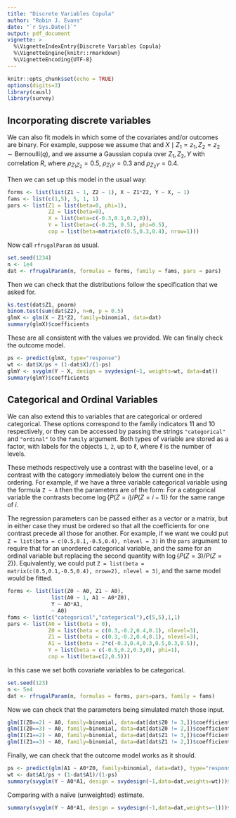 ```yaml
---
title: "Discrete Variables Copula"
author: "Robin J. Evans"
date: "`r Sys.Date()`"
output: pdf_document
vignette: >
  %\VignetteIndexEntry{Discrete Variables Copula}
  %\VignetteEngine{knitr::rmarkdown}
  %\VignetteEncoding{UTF-8}
---
```


```r
knitr::opts_chunk$set(echo = TRUE)
options(digits=3)
library(causl)
library(survey)
```

## Incorporating discrete variables

We can also fit models in which some of the covariates and/or outcomes are 
binary.  For example, suppose we assume that 
\begin{align*}
Z_1 &\sim N(0, \sigma_1^2) & Z_2 &\sim \text{Bernoulli}(p_2) & Y \mid do(X=x) \sim N(0, \sigma_y^2)
\end{align*}
and $X \mid Z_1=z_1,Z_2=z_2 \sim \text{Bernoulli}(q)$, and we assume a Gaussian
copula over $Z_1,Z_2,Y$ with correlation $R$, where $\rho_{Z_1Z_2} = 0.5$, 
$\rho_{Z_1Y} = 0.3$ and $\rho_{Z_2Y} = 0.4$.

Then we can set up this model in the usual way:
```r
forms <- list(list(Z1 ~ 1, Z2 ~ 1), X ~ Z1*Z2, Y ~ X, ~ 1)
fams <- list(c(1,5), 5, 1, 1)
pars <- list(Z1 = list(beta=0, phi=1),
             Z2 = list(beta=0),
             X = list(beta=c(-0.3,0.1,0.2,0)),
             Y = list(beta=c(-0.25, 0.5), phi=0.5),
             cop = list(beta=matrix(c(0.5,0.3,0.4), nrow=1)))
```
Now call `rfrugalParam` as usual.  
```r
set.seed(1234)
n <- 1e4
dat <- rfrugalParam(n, formulas = forms, family = fams, pars = pars)
```
Then we can check that the distributions follow the specification that we 
asked for.
```r
ks.test(dat$Z1, pnorm)
binom.test(sum(dat$Z2), n=n, p = 0.5)
glmX <- glm(X ~ Z1*Z2, family=binomial, data=dat)
summary(glmX)$coefficients
```
These are all consistent with the values we provided.  We can finally check the
outcome model.
```r
ps <- predict(glmX, type="response")
wt <- dat$X/ps + (1-dat$X)/(1-ps)
glmY <- svyglm(Y ~ X, design = svydesign(~1, weights=wt, data=dat))
summary(glmY)$coefficients
```

## Categorical and Ordinal Variables

We can also extend this to variables that are categorical or ordered 
categorical.  These options correspond to the family indicators 11 and 10 
respectively, or they can be accessed by passing the strings `"categorical"` 
and `"ordinal"` to the `family` argument.  Both types of variable are stored as
a factor, with labels for the objects `1`, `2`, up to $\ell$, where $\ell$ is
the number of levels.  

These methods respectively use a 
contrast with the baseline level, or a contrast with the category immediately 
below the current one in the ordering.  For example, if we have a three variable
categorical variable using the formula `Z ~ A` then the parameters are of the 
form:
\begin{align*}
\log \frac{P(Z=i)}{P(Z=1)} &= \beta_{0i} + \beta_{ai} a, & & i = 2,\ldots,\ell.
\end{align*}
For a categorical variable the contrasts become $\log \{P(Z=i)/P(Z=i-1)\}$ 
for the same range of $i$. 
 
The regression parameters can be passed either as a vector or a matrix, but in
either case they must be ordered so that all the coefficients for one contrast
precede all those for another.  For example, if we want we could put
`Z = list(beta = c(0.5,0.1,-0.5,0.4), nlevel = 3)` in the `pars` argument to 
require that 
\begin{align*}
\log \frac{P(Z=2)}{P(Z=1)} &= 0.5 + 0.1 a & \log \frac{P(Z=3)}{P(Z=1)} &= -0.5 + 0.4 a
\end{align*}
for an unordered categorical variable, and the same for an ordinal variable but 
replacing the second quantity with $\log \{P(Z=3)/P(Z=2)\}$.  Equivalently, we 
could put `Z = list(beta = matrix(c(0.5,0.1,-0.5,0.4), nrow=2), nlevel = 3)`, 
and the same model would be fitted.

```r
forms <- list(list(Z0 ~ A0, Z1 ~ A0),
              list(A0 ~ 1, A1 ~ A0*Z0),
              Y ~ A0*A1,
              ~ A0)
fams <- list(c("categorical","categorical"),c(5,5),1,1)
pars <- list(A0 = list(beta = 0),
             Z0 = list(beta = c(0.3,-0.2,0.4,0.1), nlevel=3),
             Z1 = list(beta = c(0.3,-0.2,0.4,0.1), nlevel=3),
             A1 = list(beta = 2*c(-0.3,0.4,0.3,0.5,0.3,0.5)),
             Y = list(beta = c(-0.5,0.2,0.3,0), phi=1),
             cop = list(beta=c(2,0.5)))
```
In this case we set both covariate variables to be categorical. 
```r
set.seed(123)
n <- 5e4
dat <- rfrugalParam(n, formulas = forms, pars=pars, family = fams)
```
Now we can check that the parameters being simulated match those input.
```r
glm(I(Z0==2) ~ A0, family=binomial, data=dat[dat$Z0 != 3,])$coefficients
glm(I(Z0==3) ~ A0, family=binomial, data=dat[dat$Z0 != 2,])$coefficients
glm(I(Z1==2) ~ A0, family=binomial, data=dat[dat$Z1 != 3,])$coefficients
glm(I(Z1==3) ~ A0, family=binomial, data=dat[dat$Z1 != 2,])$coefficients 
```
Finally, we can check that the outcome model works as it should.
```r
ps <- predict(glm(A1 ~ A0*Z0, family=binomial, data=dat), type="response")
wt <- dat$A1/ps + (1-dat$A1)/(1-ps)
summary(svyglm(Y ~ A0*A1, design = svydesign(~1,data=dat,weights=wt)))$coef
```
Comparing with a naïve (unweighted) estimate.
```r
summary(svyglm(Y ~ A0*A1, design = svydesign(~1,data=dat,weights=~1)))$coef
```
